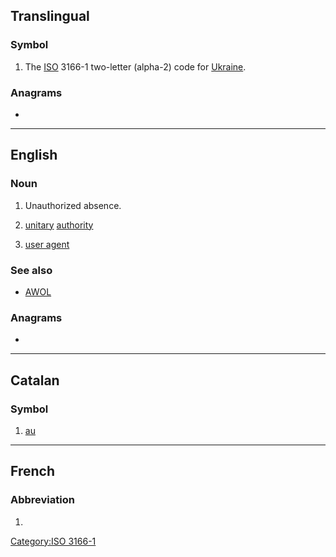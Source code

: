 {{also|Appendix:Variations of "ua"}}
==Translingual==

===Symbol===
{{head|mul|symbol}}

# The [[ISO]] 3166-1 two-letter (alpha-2) code for [[Ukraine]].

===Anagrams===

* {{l|mul|AU}}

[[Category:ISO 3166-1]]

----

==English==

===Noun===
{{en-noun}}

# {{lb|en|military}} Unauthorized absence.
# {{lb|en|UK|government}} [[unitary]] [[authority]]
# {{lb|en|computing}} [[user agent]]

===See also===
* [[AWOL]]

===Anagrams===
* {{anagrams|en|A. U.|A.U.|AU|AU$|Au|a. u.|a.u.|au}}

----

==Catalan==

===Symbol===
{{head|ca|symbol}}

# [[au]] {{gloss|astronomical unit}}

----

==French==

===Abbreviation===
{{rfc-header|Abbreviation}}
{{head|fr|abbreviation}}
# {{abbreviation of|lang=fr|unité astronomique}}